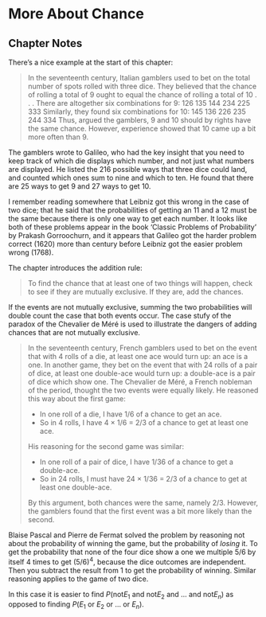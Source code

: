 # More About Chance {#more_chance}

## Chapter Notes

There's a nice example at the start of this chapter:

> In the seventeenth century, Italian gamblers used to bet on the total number of spots rolled with three dice. They believed that the chance of rolling a total of 9 ought to equal the chance of rolling a total of 10 . . .  There are altogether six combinations for 9: 
126 
135 
144 
234 
225 
333
Similarly, they found six combinations for 10: 
145 
136 
226 
235 
244 
334
Thus, argued the gamblers, 9 and 10 should by rights have the same chance. However, experience showed that 10 came up a bit more often than 9.

The gamblers wrote to Galileo, who had the key insight that you need to keep track of which die displays which number, and not just what numbers are displayed. He listed the 216 possible ways that three dice could land, and counted which ones sum to nine and which to ten. He found that there are 25 ways to get 9 and 27 ways to get 10.

I remember reading somewhere that Leibniz got this wrong in the case of two dice; that he said that the probabilities of getting an 11 and a 12 must be the same because there is only one way to get each number. It looks like both of these problems appear in the book 'Classic Problems of Probability' by Prakash Gorroochurn, and it appears that Galileo got the harder problem correct (1620) more than century before Leibniz got the easier problem wrong (1768).

The chapter introduces the addition rule:

> To find the chance that at least one of two things will happen, check to see if they are mutually exclusive. If they are, add the chances.

If the events are not mutually exclusive, summing the two probabilities will double count the case that both events occur. The case stufy of the paradox of the Chevalier de Méré is used to illustrate the dangers of adding chances that are not mutually exclusive.

> In the seventeenth century, French gamblers used to bet on the event that with 4 rolls of a die, at least one ace would turn up: an ace is a one. In another game, they bet on the event that with 24 rolls of a pair of dice, at least one double-ace would turn up: a double-ace is a pair of dice which show one.
The Chevalier de Méré, a French nobleman of the period, thought the two events were equally likely. He reasoned this way about the first game:
>
> * In one roll of a die, I have 1/6 of a chance to get an ace.
> * So in 4 rolls, I have 4 × 1/6 = 2/3 of a chance to get at least one ace.
>
> His reasoning for the second game was similar:
>
> * In one roll of a pair of dice, I have 1/36 of a chance to get a double-ace.
> * So in 24 rolls, I must have 24 × 1/36 = 2/3 of a chance to get at least one double-ace.
>
> By this argument, both chances were the same, namely 2/3. However, the gamblers found that the first event was a bit more likely than the second.

Blaise Pascal and Pierre de Fermat solved the problem by reasoning not about the probability of winning the game, but the probability of *losing* it. To get the probability that none of the four dice show a one we multiple 5/6 by itself 4 times to get $(5/6)^4$, because the dice outcomes are independent. Then you subtract the result from 1 to get the probability of winning. Similar reasoning applies to the game of two dice.

In this case it is easier to find $P(\text{not}E_1 \text{ and }  \text{not}E_2 \text{ and } \dots \text{ and } \text{not}E_n)$ as opposed to finding $P(E_1 \text{ or }  E_2 \text{ or } \dots \text{ or } E_n)$.





